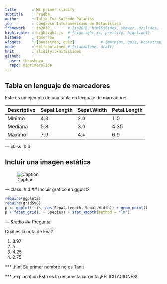 ```yaml
---
title       : Mi primer slidify 
subtitle    : Prueba
author      : Tulia Eva Salcedo Palacios
job         : Congreso Interamericano de Estadistica
framework   : io2012        # {io2012, html5slides, shower, dzslides, ...}
highlighter : highlight.js  # {highlight.js, prettify, highlight}
hitheme     : tomorrow      # 
widgets     : [bootstrap, quiz]            # {mathjax, quiz, bootstrap}
mode        : selfcontained # {standalone, draft}
knit        : slidify::knit2slides
github:
  user: thrasheva
  repo: miprimerslide
---
```


## Tabla en lenguaje de marcadores 

Este es un ejemplo de una tabla en lenguaje de marcadores 

Descriptivo | Sepal.Length | Sepal.Width | Petal.Length
------------ | ------------- | ------------| ------------
Mínimo | 4.3 | 2.0 |1.0
Mediana | 5.8 | 3.0 | 4.35
Máximo | 7.9 | 4.4 | 6.9

--- class. #id

## Incluir una imagen estática

![Caption](logousta.png)

--- class. #id
## Incluir gráfico en ggplot2

```r
require(ggplot2)
require(gridSVG)
p <- ggplot(iris, aes(Sepal.Length, Sepal.Width)) + geom_point()
p + facet_grid(. ~ Species) + stat_smooth(method = "lm")
```



--- &radio
## Pregunta 

Cuál es la nota de Eva?

1. 3.97
2. _5_
3. 4.25
4. 2.75

*** .hint
Su primer nombre no es Tania

*** .explanation
Esta es la respuesta correcta ¡FELICITACIONES!

